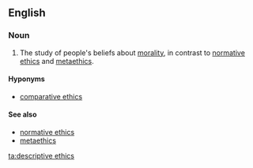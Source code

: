 ==English==
{{wikipedia}}

===Noun===
{{en-noun|head=[[descriptive]] [[ethics]]|-}}

# {{context|ethics}} The study of people's beliefs about [[morality]], in contrast to [[normative ethics]] and [[metaethics]].

====Hyponyms====
* [[comparative ethics]]

====See also====
* [[normative ethics]]
* [[metaethics]]

[[ta:descriptive ethics]]